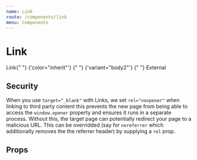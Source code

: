 ```yaml
---
name: Link
route: /components/link
menu: Components
---
```



# Link

<Playground>
  <Paragraph>
    <Link href="javascript:;">Link</Link>{" "}
    <Link href="javascript:;" color="inherit">
      {'color="inherit"'}
    </Link>{" "}
    <Link href="javascript:;" variant="body2">
      {'variant="body2"'}
    </Link>{" "}
    <Link href="http://committed.io" target="_blank" variant="body2">
      External
    </Link>
  </Paragraph>
</Playground>

## Security

When you use `target="_blank"` with Links, we set `rel="noopener"` when linking to third party content
this prevents the new page from being able to access the `window.opener` property and ensures it runs in a separate process.
Without this, the target page can potentially redirect your page to a malicious URL. This can be overridded
(say for `noreferrer` which additionally removes the the referrer header) by supplying a `rel` prop.

## Props

<Props of={Link} />
